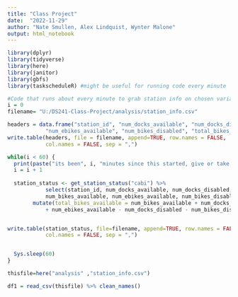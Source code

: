 ```yaml
---
title: "Class Project"
date:  "2022-11-29"
author: "Nate Smullen, Alex Lindquist, Wynter Malone"
output: html_notebook
---
```


```r
library(dplyr)
library(tidyverse)
library(here)
library(janitor)
library(gbfs)
library(taskscheduleR) #might be useful for running code every minute
```


```r
#Code that runs about every minute to grab station info on chosen variables.
i = 0
filename= "U:/DS241-Class-Project/analysis/station_info.csv"

headers = data.frame("station_id", "num_docks_available", "num_docks_disabled", "num_bikes_available",
            "num_ebikes_available", "num_bikes_disabled", "total_bikes_available")
write.table(headers, file = filename, append=TRUE, row.names = FALSE,
            col.names = FALSE, sep = ",")

while(i < 60) {
  print(paste("its been", i, "minutes since this started, give or take a bit"))
  i = i + 1
  
  station_status <- get_station_status("cabi") %>%
            select(station_id, num_docks_available, num_docks_disabled,
            num_bikes_available, num_ebikes_available, num_bikes_disabled) %>%
        mutate(total_bikes_available = num_bikes_available + num_docks_available  
            + num_ebikes_available - num_docks_disabled - num_bikes_disabled )


write.table(station_status, file=filename, append=TRUE, row.names = FALSE,
            col.names = FALSE, sep = ",")


  Sys.sleep(60)
}
```

```r
thisfile=here("analysis" ,"station_info.csv")

df1 = read_csv(thisfile) %>% clean_names()
```


